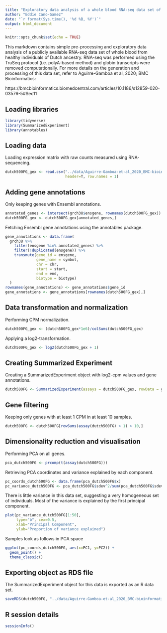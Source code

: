 ```yaml
---
title: "Exploratory data analysis of a whole blood RNA-seq data set of healthy individuals"
author: "Eddie Cano-Gamez"
date: "`r format(Sys.time(), '%d %B, %Y')`"
output: html_document
---
```


```r
knitr::opts_chunk$set(echo = TRUE)
```

This markdown contains simple pre-processing and exploratory data analysis of a publicly available RNA-seq data set of whole blood from healthy individuals of Dutch ancestry. RNA-seq was performed using the TruSeq protocol (i.e. polyA-based method) and globin transcripts were removed computationally. For more details on the generation and processing of this data set, refer to Aguirre-Gamboa et al, 2020; BMC Bioinformatics:

https://bmcbioinformatics.biomedcentral.com/articles/10.1186/s12859-020-03576-5#Sec11

## Loading libraries
```r
library(tidyverse)
library(SummarizedExperiment)
library(annotables)
```

## Loading data
Loading expression matrix with raw counts measured using RNA-sequencing.
```r
dutch500FG_gex <- read.csv("../data/Aguirre-Gamboa-et-al_2020_BMC-bioinformatics/GSE134080_500FG_RNASeq_counts.txt.gz", 
                           header=T, row.names = 1)
```

## Adding gene annotations
Only keeping genes with Ensembl annotations.
```r
annotated_genes <- intersect(grch38$ensgene, rownames(dutch500FG_gex))
dutch500FG_gex <- dutch500FG_gex[annotated_genes,]
```

Fetching Ensembl gene annotations using the annotables package.
```r
gene_annotations <- data.frame(
  grch38 %>% 
    filter(ensgene %in% annotated_genes) %>%
    filter(!duplicated(ensgene)) %>%
    transmute(gene_id = ensgene,
              gene_name = symbol,
              chr = chr,
              start = start,
              end = end,
              biotype = biotype)
  )
rownames(gene_annotations) <- gene_annotations$gene_id
gene_annotations <- gene_annotations[rownames(dutch500FG_gex),]
```

## Data transformation and normalization
Performing CPM normalization.
```r
dutch500FG_gex <- (dutch500FG_gex*1e6)/colSums(dutch500FG_gex)
```

Applying a log2-transformation.
```r
dutch500FG_gex <- log2(dutch500FG_gex + 1)
```

## Creating Summarized Experiment
Creating a SummarizedExperiment object with log2-cpm values and gene annotations.
```r
dutch500FG <- SummarizedExperiment(assays = dutch500FG_gex, rowData = gene_annotations)
```

## Gene filtering
Keeping only genes with at least 1 CPM in at least 10 samples.
```r
dutch500FG <- dutch500FG[rowSums(assay(dutch500FG) > 1) > 10,]
```

## Dimensionality reduction and visualisation
Performing PCA on all genes.
```r
pca_dutch500FG <- prcomp(t(assay(dutch500FG)))
```

Retrieving PCA coordinates and variance explained by each component.
```r
pc_coords_dutch500FG <- data.frame(pca_dutch500FG$x)
pc_variance_dutch500FG <- pca_dutch500FG$sdev^2/sum(pca_dutch500FG$sdev^2)
```

There is little variance in this data set, suggesting a very homogeneous set of individuals. Most of the variance is explained by the first principal component.
```r
plot(pc_variance_dutch500FG[1:50], 
     type="b", cex=0.5, 
     xlab="Principal Component", 
     ylab="Proportion of variance explained")
```

Samples look as follows in PCA space
```r
ggplot(pc_coords_dutch500FG, aes(x=PC1, y=PC2)) +
  geom_point() +
  theme_classic()
```

## Exporting object as RDS file
The SummarizedExperiment object for this data is exported as an R data set.
```r
saveRDS(dutch500FG, "../data/Aguirre-Gamboa-et-al_2020_BMC-bioinformatics/dutch500FG_RNA-seq_log2-cpm.rds")
```

## R session details
```r
sessionInfo()
```

  